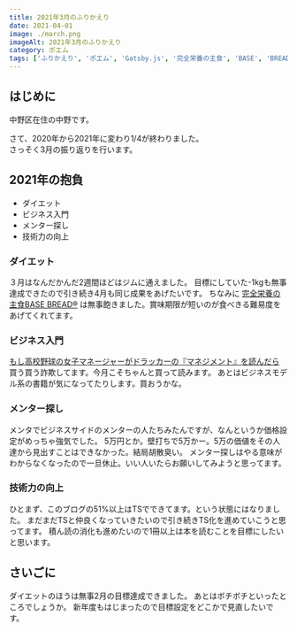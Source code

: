 ```yaml
---
title: 2021年3月のふりかえり
date: 2021-04-01
image: ./march.png
imageAlt: 2021年3月のふりかえり
category: ポエム
tags: ['ふりかえり', 'ポエム', 'Gatsby.js', '完全栄養の主食', 'BASE', 'BREAD', 'マネジメント', 'ドラッカー', 'メンター', 'Typescript', 'React', 'マネージャー']
---
```


## はじめに
中野区在住の中野です。

さて、2020年から2021年に変わり1/4が終わりました。  
さっそく3月の振り返りを行います。

## 2021年の抱負
- ダイエット
- ビジネス入門
- メンター探し
- 技術力の向上

### ダイエット
３月はなんだかんだ2週間ほどはジムに通えました。
目標にしていた-1kgも無事達成できたので引き続き4月も同じ成果をあげたいです。
ちなみに [完全栄養の主食BASE BREAD®](https://shop.basefood.co.jp/products/basebread) は無事飽きました。賞味期限が短いのが食べきる難易度をあげてくれてます。

### ビジネス入門
[もし高校野球の女子マネージャーがドラッカーの『マネジメント』を読んだら](https://www.amazon.co.jp/dp/4478012032/ref=cm_sw_em_r_mt_dp_5XG4GJH6SQANX8FHMSWV)
買う買う詐欺してます。今月こそちゃんと買って読みます。
あとはビジネスモデル系の書籍が気になってたりします。買おうかな。

### メンター探し
メンタでビジネスサイドのメンターの人たちみたんですが、なんというか価格設定がめっちゃ強気でした。
5万円とか。壁打ちで5万かー。5万の価値をその人達から見出すことはできなかった。結局胡散臭い。
メンター探しはやる意味がわからなくなったので一旦休止。いい人いたらお願いしてみようと思ってます。

### 技術力の向上
ひとまず、このブログの51%以上はTSでできてます。という状態にはなりました。
まだまだTSと仲良くなっていきたいので引き続きTS化を進めていこうと思ってます。
積ん読の消化も進めたいので1冊以上は本を読むことを目標にしたいと思います。

## さいごに
ダイエットのほうは無事2月の目標達成できました。
あとはボチボチといったところでしょうか。
新年度もはじまったので目標設定をどこかで見直したいです。